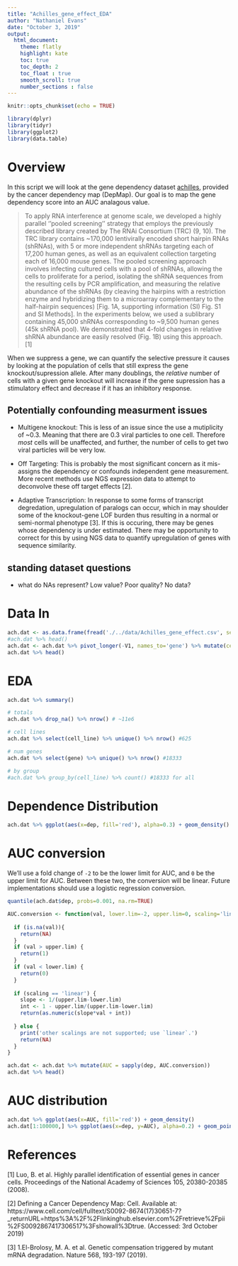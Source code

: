 ```yaml
---
title: "Achilles_gene_effect_EDA"
author: "Nathaniel Evans"
date: "October 3, 2019"
output:
  html_document: 
    theme: flatly 
    highlight: kate
    toc: true
    toc_depth: 2
    toc_float : true
    smooth_scroll: true
    number_sections : false
---
```


```r
knitr::opts_chunk$set(echo = TRUE)

library(dplyr)
library(tidyr)
library(ggplot2)
library(data.table)
```


# Overview

In this script we will look at the gene dependency dataset [achilles](https://depmap.org/portal/download/), provided by the cancer dependency map (DepMap). Our goal is to map the gene dependency score into an AUC analagous value.   

> To apply RNA interference at genome scale, we developed a highly parallel ''pooled screening'' strategy that employs the previously described library created by The RNAi Consortium (TRC) (9, 10). The TRC library contains ~170,000 lentivirally encoded short hairpin RNAs (shRNAs), with 5 or more independent shRNAs targeting each of 17,200 human genes, as well as an equivalent collection targeting each of 16,000 mouse genes. The pooled screening approach involves infecting cultured cells with a pool of shRNAs, allowing the cells to proliferate for a period, isolating the shRNA sequences from the resulting cells by PCR amplification, and measuring the relative abundance of the shRNAs (by cleaving the hairpins with a restriction enzyme and hybridizing them to a microarray complementary to the half-hairpin sequences) [Fig. 1A, supporting information (SI) Fig. S1 and SI Methods]. In the experiments below, we used a sublibrary containing 45,000 shRNAs corresponding to ~9,500 human genes (45k shRNA pool). We demonstrated that 4-fold changes in relative shRNA abundance are easily resolved (Fig. 1B) using this approach. [1]   

When we suppress a gene, we can quantify the selective pressure it causes by looking at the population of cells that still express the gene knockout/supression allele. After many doublings, the *relative* number of cells with a given gene knockout will increase if the gene supression has a stimulatory effect and decrease if it has an inhibitory response.   

## Potentially confounding measurment issues 

- Multigene knockout: This is less of an issue since the use a mutiplicity of ~0.3. Meaning that there are 0.3 viral particles to one cell. Therefore *most* cells will be unaffected, and further, the number of cells to get two viral particles will be very low.  

- Off Targeting: This is probably the most significant concern as it mis-assigns the dependency or confounds independent gene measurement. More recent methods use NGS expression data to attempt to deconvolve these off target effects [2].   

- Adaptive Transcription: In response to some forms of transcript degredation, upregulation of paralogs can occur, which in may shoulder some of the knockout-gene LOF burden thus resulting in a normal or semi-normal phenotype [3]. If this is occuring, there may be genes whose dependency is under estimated. There may be opportunity to correct for this by using NGS data to quantify upregulation of genes with sequence similarity.   

## standing dataset questions

- what do NAs represent? Low value? Poor quality? No data?   

# Data In 

```r
ach.dat <- as.data.frame(fread('./../data/Achilles_gene_effect.csv', sep=','))
#ach.dat %>% head()
ach.dat <- ach.dat %>% pivot_longer(-V1, names_to='gene') %>% mutate(cell_line = V1, dep = value) %>% select(-V1, -value)
ach.dat %>% head()
```

# EDA 

```r
ach.dat %>% summary()

# totals 
ach.dat %>% drop_na() %>% nrow() # ~11e6

# cell lines 
ach.dat %>% select(cell_line) %>% unique() %>% nrow() #625

# num genes 
ach.dat %>% select(gene) %>% unique() %>% nrow() #18333

# by group 
#ach.dat %>% group_by(cell_line) %>% count() #18333 for all
```

# Dependence Distribution

```r
ach.dat %>% ggplot(aes(x=dep, fill='red'), alpha=0.3) + geom_density()
```


# AUC conversion 

We'll use a fold change of `-2` to be the lower limit for AUC, and `0` be the upper limit for AUC. Between these two, the conversion will be linear. Future implementations should use a logistic regression conversion.   

```r
quantile(ach.dat$dep, probs=0.001, na.rm=TRUE)

AUC.conversion <- function(val, lower.lim=-2, upper.lim=0, scaling='linear', na_convert=NA ){
  
  if (is.na(val)){
    return(NA)
  }
  if (val > upper.lim) {
    return(1)
  } 
  if (val < lower.lim) {
    return(0)
  }
  
  if (scaling == 'linear') {
    slope <- 1/(upper.lim-lower.lim)
    int <- 1 - upper.lim/(upper.lim-lower.lim)
    return(as.numeric(slope*val + int))
    
  } else { 
    print('other scalings are not supported; use `linear`.')
    return(NA)
  }
}

```

```r
ach.dat <- ach.dat %>% mutate(AUC = sapply(dep, AUC.conversion))
ach.dat %>% head()
```


# AUC distribution 

```r
ach.dat %>% ggplot(aes(x=AUC, fill='red')) + geom_density()
ach.dat[1:100000,] %>% ggplot(aes(x=dep, y=AUC), alpha=0.2) + geom_point()
```


# References 

[1] Luo, B. et al. Highly parallel identification of essential genes in cancer cells. Proceedings of the National Academy of Sciences 105, 20380-20385 (2008).

[2] Defining a Cancer Dependency Map: Cell. Available at: https://www.cell.com/cell/fulltext/S0092-8674(17)30651-7?_returnURL=https%3A%2F%2Flinkinghub.elsevier.com%2Fretrieve%2Fpii%2FS0092867417306517%3Fshowall%3Dtrue. (Accessed: 3rd October 2019)

[3] 1.El-Brolosy, M. A. et al. Genetic compensation triggered by mutant mRNA degradation. Nature 568, 193-197 (2019).







